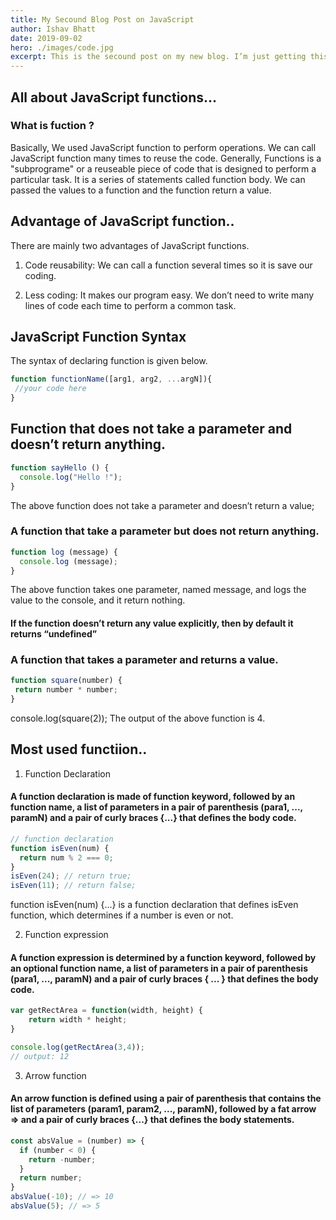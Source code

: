 ```yaml
---
title: My Secound Blog Post on JavaScript
author: Ishav Bhatt
date: 2019-09-02
hero: ./images/code.jpg
excerpt: This is the secound post on my new blog. I’m just getting this new blog going, so stay tuned for more.
---
```



## All about JavaScript functions...

### What is fuction ?

Basically, We used JavaScript function to perform operations. We can call JavaScript function many times to reuse the code. Generally, Functions is a "subprograme" or a reuseable piece of code that is designed to perform a particular task. 
It is a series of statements called function body. We can passed the values to a function and the function return a value. 

## Advantage of JavaScript function..

There are mainly two advantages of JavaScript functions.

1. Code reusability: We can call a function several times so it is save our coding.

2. Less coding: It makes our program easy. We don’t need to write many lines of code each time to perform a common task.


## JavaScript Function Syntax

The syntax of declaring function is given below.

```javascript
function functionName([arg1, arg2, ...argN]){  
 //your code here  
} 
```	

## Function that does not take a parameter and doesn’t return anything.

```javascript
function sayHello () {
  console.log("Hello !");
} 
```	
The above function does not take a parameter and doesn’t return a value;


### A function that take a parameter but does not return anything.
```javascript
function log (message) {
  console.log (message);
}
```
The above function takes one parameter, named message, and logs the value to the console, and it return nothing.

#### If the function doesn’t return any value explicitly, then by default it returns “undefined”

### A function that takes a parameter and returns a value.

```javascript
function square(number) {
 return number * number;
}

```
console.log(square(2));
The output of the above function is 4.

## Most used functiion..

1. Function Declaration

#### A function declaration is made of function keyword, followed by an function name, a list of parameters in a pair of parenthesis (para1, ..., paramN) and a pair of curly braces {...} that defines the body code.

```javascript
// function declaration
function isEven(num) {
  return num % 2 === 0;
}
isEven(24); // return true;
isEven(11); // return false;

```
function isEven(num) {...} is a function declaration that defines isEven function, which determines if a number is even or not.

2. Function expression

#### A function expression is determined by a function keyword, followed by an optional function name, a list of parameters in a pair of parenthesis (para1, ..., paramN) and a pair of curly braces { ... } that defines the body code.

```javascript
var getRectArea = function(width, height) {
    return width * height;
}

console.log(getRectArea(3,4));
// output: 12

```
3. Arrow function

#### An arrow function is defined using a pair of parenthesis that contains the list of parameters (param1, param2, ..., paramN), followed by a fat arrow => and a pair of curly braces {...} that defines the body statements.

```javascript
const absValue = (number) => {
  if (number < 0) {
    return -number;
  }
  return number;
}
absValue(-10); // => 10
absValue(5); // => 5

```